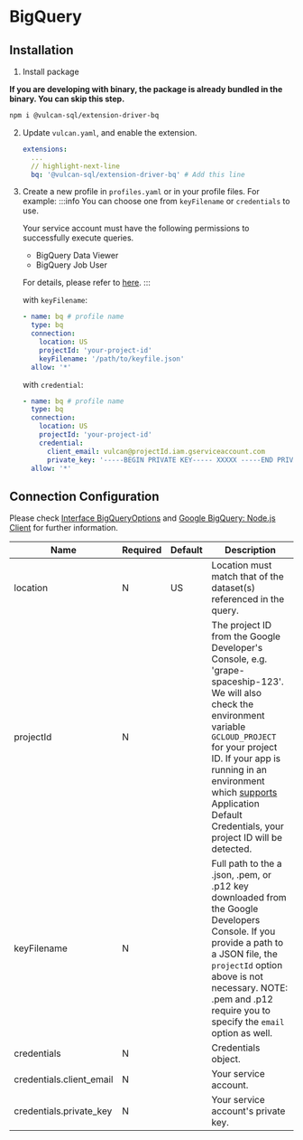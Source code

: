 # BigQuery

## Installation
1. Install package

  **If you are developing with binary, the package is already bundled in the binary. You can skip this step.**
   ```bash
   npm i @vulcan-sql/extension-driver-bq
   ```

2. Update `vulcan.yaml`, and enable the extension.

   ```yaml
   extensions:
     ...
     // highlight-next-line
     bq: '@vulcan-sql/extension-driver-bq' # Add this line
   ```

3. Create a new profile in `profiles.yaml` or in your profile files. For example:
   :::info
   You can choose one from `keyFilename` or `credentials` to use.

   Your service account must have the following permissions to successfully execute queries.

   - BigQuery Data Viewer
   - BigQuery Job User

   >

   For details, please refer to [here](https://cloud.google.com/docs/authentication#service-accounts).
   :::

   with `keyFilename`:

   ```yaml
   - name: bq # profile name
     type: bq
     connection:
       location: US
       projectId: 'your-project-id'
       keyFilename: '/path/to/keyfile.json'
     allow: '*'
   ```

   with `credential`:

   ```yaml
   - name: bq # profile name
     type: bq
     connection:
       location: US
       projectId: 'your-project-id'
       credential:
         client_email: vulcan@projectId.iam.gserviceaccount.com
         private_key: '-----BEGIN PRIVATE KEY----- XXXXX -----END PRIVATE KEY-----\n'
     allow: '*'
   ```

## Connection Configuration

Please check [Interface BigQueryOptions](https://cloud.google.com/nodejs/docs/reference/bigquery/latest/bigquery/bigqueryoptions) and [Google BigQuery: Node.js Client](https://github.com/googleapis/nodejs-bigquery/blob/main/src/bigquery.ts#L173-L244) for further information.

| Name                     | Required | Default | Description                                                                                                                                                                                                                                                                                                                                                                                       |
| ------------------------ | -------- | ------- | ------------------------------------------------------------------------------------------------------------------------------------------------------------------------------------------------------------------------------------------------------------------------------------------------------------------------------------------------------------------------------------------------- |
| location                 | N        | US      | Location must match that of the dataset(s) referenced in the query.                                                                                                                                                                                                                                                                                                                               |
| projectId                | N        |         | The project ID from the Google Developer's Console, e.g. 'grape-spaceship-123'. We will also check the environment variable `GCLOUD_PROJECT` for your project ID. If your app is running in an environment which [supports](https://cloud.google.com/docs/authentication/production#providing_credentials_to_your_application) Application Default Credentials, your project ID will be detected. |
| keyFilename              | N        |         | Full path to the a .json, .pem, or .p12 key downloaded from the Google Developers Console. If you provide a path to a JSON file, the `projectId` option above is not necessary. NOTE: .pem and .p12 require you to specify the `email` option as well.                                                                                                                                            |
| credentials              | N        |         | Credentials object.                                                                                                                                                                                                                                                                                                                                                                               |
| credentials.client_email | N        |         | Your service account.                                                                                                                                                                                                                                                                                                                                                                             |
| credentials.private_key  | N        |         | Your service account's private key.                                                                                                                                                                                                                                                                                                                                                               |
